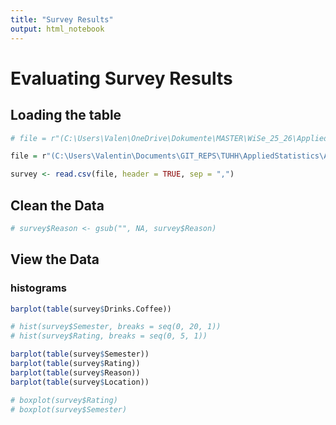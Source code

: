 ```yaml
---
title: "Survey Results"
output: html_notebook
---
```


# Evaluating Survey Results
## Loading the table
```r
# file = r"(C:\Users\Valen\OneDrive\Dokumente\MASTER\WiSe_25_26\AppliedStatistics\Project\Week1\Week1_Survey_Results.csv)"

file = r"(C:\Users\Valentin\Documents\GIT_REPS\TUHH\AppliedStatistics\Applied-Statistics\week01\Week1_Survey_Results.csv)"

survey <- read.csv(file, header = TRUE, sep = ",")
```
## Clean the Data
```r
# survey$Reason <- gsub("", NA, survey$Reason)
```


## View the Data
### histograms
```r
barplot(table(survey$Drinks.Coffee))

# hist(survey$Semester, breaks = seq(0, 20, 1))
# hist(survey$Rating, breaks = seq(0, 5, 1))

barplot(table(survey$Semester))
barplot(table(survey$Rating))
barplot(table(survey$Reason))
barplot(table(survey$Location))

# boxplot(survey$Rating)
# boxplot(survey$Semester)
```
